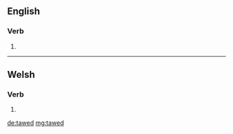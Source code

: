 ==English==

===Verb===
{{head|en}}

# {{en-past of|taw}}

----
==Welsh==

===Verb===
{{head|cy|verb form}}

# {{conjugation of|tewi||3|s|imp|lang=cy}}

[[de:tawed]]
[[mg:tawed]]